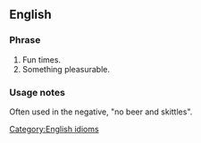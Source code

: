 ==English==

===Phrase===
{{infl|en|phrase}}

# Fun times.
# Something pleasurable.

===Usage notes===
Often used in the negative, "no beer and skittles".

[[Category:English idioms]]